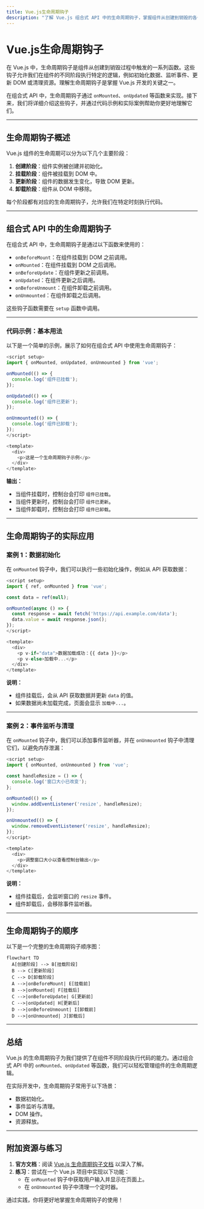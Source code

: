 ```yaml
---
title: Vue.js生命周期钩子
description: "了解 Vue.js 组合式 API 中的生命周期钩子，掌握组件从创建到销毁的各个阶段，并通过实际案例加深理解。"
---
```


# Vue.js生命周期钩子

在 Vue.js 中，生命周期钩子是组件从创建到销毁过程中触发的一系列函数。这些钩子允许我们在组件的不同阶段执行特定的逻辑，例如初始化数据、监听事件、更新 DOM 或清理资源。理解生命周期钩子是掌握 Vue.js 开发的关键之一。

在组合式 API 中，生命周期钩子通过 `onMounted`、`onUpdated` 等函数来实现。接下来，我们将详细介绍这些钩子，并通过代码示例和实际案例帮助你更好地理解它们。

---

## 生命周期钩子概述

Vue.js 组件的生命周期可以分为以下几个主要阶段：

1. **创建阶段**：组件实例被创建并初始化。
2. **挂载阶段**：组件被挂载到 DOM 中。
3. **更新阶段**：组件的数据发生变化，导致 DOM 更新。
4. **卸载阶段**：组件从 DOM 中移除。

每个阶段都有对应的生命周期钩子，允许我们在特定时刻执行代码。

---

## 组合式 API 中的生命周期钩子

在组合式 API 中，生命周期钩子是通过以下函数来使用的：

- `onBeforeMount`：在组件挂载到 DOM 之前调用。
- `onMounted`：在组件挂载到 DOM 之后调用。
- `onBeforeUpdate`：在组件更新之前调用。
- `onUpdated`：在组件更新之后调用。
- `onBeforeUnmount`：在组件卸载之前调用。
- `onUnmounted`：在组件卸载之后调用。

这些钩子函数需要在 `setup` 函数中调用。

---

### 代码示例：基本用法

以下是一个简单的示例，展示了如何在组合式 API 中使用生命周期钩子：

```javascript
<script setup>
import { onMounted, onUpdated, onUnmounted } from 'vue';

onMounted(() => {
  console.log('组件已挂载');
});

onUpdated(() => {
  console.log('组件已更新');
});

onUnmounted(() => {
  console.log('组件已卸载');
});
</script>

<template>
  <div>
    <p>这是一个生命周期钩子示例</p>
  </div>
</template>
```

**输出：**
- 当组件挂载时，控制台会打印 `组件已挂载`。
- 当组件更新时，控制台会打印 `组件已更新`。
- 当组件卸载时，控制台会打印 `组件已卸载`。

---

## 生命周期钩子的实际应用

### 案例 1：数据初始化

在 `onMounted` 钩子中，我们可以执行一些初始化操作，例如从 API 获取数据：

```javascript
<script setup>
import { ref, onMounted } from 'vue';

const data = ref(null);

onMounted(async () => {
  const response = await fetch('https://api.example.com/data');
  data.value = await response.json();
});
</script>

<template>
  <div>
    <p v-if="data">数据加载成功：{{ data }}</p>
    <p v-else>加载中...</p>
  </div>
</template>
```

**说明：**
- 组件挂载后，会从 API 获取数据并更新 `data` 的值。
- 如果数据尚未加载完成，页面会显示 `加载中...`。

---

### 案例 2：事件监听与清理

在 `onMounted` 钩子中，我们可以添加事件监听器，并在 `onUnmounted` 钩子中清理它们，以避免内存泄漏：

```javascript
<script setup>
import { onMounted, onUnmounted } from 'vue';

const handleResize = () => {
  console.log('窗口大小已改变');
};

onMounted(() => {
  window.addEventListener('resize', handleResize);
});

onUnmounted(() => {
  window.removeEventListener('resize', handleResize);
});
</script>

<template>
  <div>
    <p>调整窗口大小以查看控制台输出</p>
  </div>
</template>
```

**说明：**
- 组件挂载后，会监听窗口的 `resize` 事件。
- 组件卸载后，会移除事件监听器。

---

## 生命周期钩子的顺序

以下是一个完整的生命周期钩子顺序图：

```mermaid
flowchart TD
  A[创建阶段] --> B[挂载阶段]
  B --> C[更新阶段]
  C --> D[卸载阶段]
  A -->|onBeforeMount| E[挂载前]
  B -->|onMounted| F[挂载后]
  C -->|onBeforeUpdate| G[更新前]
  C -->|onUpdated| H[更新后]
  D -->|onBeforeUnmount| I[卸载前]
  D -->|onUnmounted| J[卸载后]
```

---

## 总结

Vue.js 的生命周期钩子为我们提供了在组件不同阶段执行代码的能力。通过组合式 API 中的 `onMounted`、`onUpdated` 等函数，我们可以轻松管理组件的生命周期逻辑。

在实际开发中，生命周期钩子常用于以下场景：
- 数据初始化。
- 事件监听与清理。
- DOM 操作。
- 资源释放。

---

## 附加资源与练习

1. **官方文档**：阅读 [Vue.js 生命周期钩子文档](https://vuejs.org/guide/essentials/lifecycle.html) 以深入了解。
2. **练习**：尝试在一个 Vue.js 项目中实现以下功能：
   - 在 `onMounted` 钩子中获取用户输入并显示在页面上。
   - 在 `onUnmounted` 钩子中清理一个定时器。

通过实践，你将更好地掌握生命周期钩子的使用！